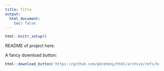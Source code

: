 ```yaml
---
title: Title
output:
  html_document:
    toc: false
---
```


```r
html::knitr_setup()
```

README of project here.

A fancy download button:

```r
html::download_button('https://github.com/pbreheny/html/archive/refs/heads/master.zip', 'Download me')
```
